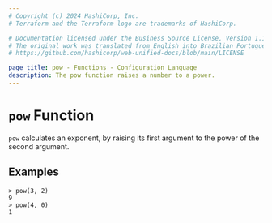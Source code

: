 ```yaml
---
# Copyright (c) 2024 HashiCorp, Inc.
# Terraform and the Terraform logo are trademarks of HashiCorp.

# Documentation licensed under the Business Source License, Version 1.1.
# The original work was translated from English into Brazilian Portuguese.
# https://github.com/hashicorp/web-unified-docs/blob/main/LICENSE

page_title: pow - Functions - Configuration Language
description: The pow function raises a number to a power.
---
```


# `pow` Function

`pow` calculates an exponent, by raising its first argument to the power of the second argument.

## Examples

```
> pow(3, 2)
9
> pow(4, 0)
1
```
